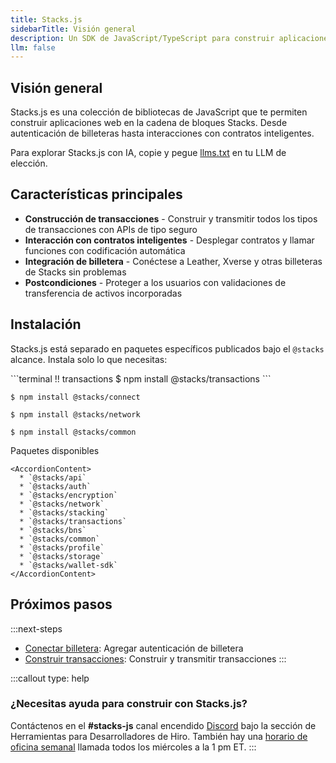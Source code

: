 ```yaml
---
title: Stacks.js
sidebarTitle: Visión general
description: Un SDK de JavaScript/TypeScript para construir aplicaciones en la cadena de bloques Stacks.
llm: false
---
```

## Visión general

Stacks.js es una colección de bibliotecas de JavaScript que te permiten construir aplicaciones web en la cadena de bloques Stacks. Desde autenticación de billeteras hasta interacciones con contratos inteligentes.

Para explorar Stacks.js con IA, copie y pegue [llms.txt](/reference/stacks.js/llms.txt) en tu LLM de elección.

## Características principales

* **Construcción de transacciones** - Construir y transmitir todos los tipos de transacciones con APIs de tipo seguro
* **Interacción con contratos inteligentes** - Desplegar contratos y llamar funciones con codificación automática
* **Integración de billetera** - Conéctese a Leather, Xverse y otras billeteras de Stacks sin problemas
* **Postcondiciones** - Proteger a los usuarios con validaciones de transferencia de activos incorporadas

## Instalación

Stacks.js está separado en paquetes específicos publicados bajo el `@stacks` alcance. Instala solo lo que necesitas:

<TerminalPicker storage="transactions">
  ```terminal !! transactions
  $ npm install @stacks/transactions
  ```

  ```terminal !! connect
  $ npm install @stacks/connect
  ```

  ```terminal !! network
  $ npm install @stacks/network
  ```

  ```terminal !! common
  $ npm install @stacks/common
  ```
</TerminalPicker>

<Accordion type="single" collapsible>
  <AccordionItem value="paquetes">
    <AccordionTrigger>Paquetes disponibles</AccordionTrigger>

    <AccordionContent>
      * `@stacks/api`
      * `@stacks/auth`
      * `@stacks/encryption`
      * `@stacks/network`
      * `@stacks/stacking`
      * `@stacks/transactions`
      * `@stacks/bns`
      * `@stacks/common`
      * `@stacks/profile`
      * `@stacks/storage`
      * `@stacks/wallet-sdk`
    </AccordionContent>
  </AccordionItem>
</Accordion>

## Próximos pasos

:::next-steps
* [Conectar billetera](/reference/stacks.js/connect-wallet): Agregar autenticación de billetera
* [Construir transacciones](/reference/stacks.js/build-transactions): Construir y transmitir transacciones
:::

:::callout
type: help

### ¿Necesitas ayuda para construir con Stacks.js?

Contáctenos en el **#stacks-js** canal encendido [Discord](https://stacks.chat/) bajo la sección de Herramientas para Desarrolladores de Hiro. También hay una [horario de oficina semanal](https://www.addevent.com/event/kI22007085) llamada todos los miércoles a la 1 pm ET.
:::

